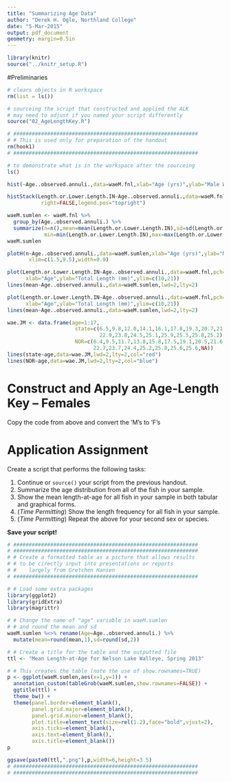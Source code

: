 ```yaml
---
title: "Summarizing Age Data"
author: "Derek H. Ogle, Northland College"
date: "5-Mar-2015"
output: pdf_document
geometry: margin=0.5in
---
```


```r
library(knitr)
source("../knitr_setup.R")
```

\vspace{-24pt}
#Preliminaries
```r
# clears objects in R workspace
rm(list = ls())
```

```r
# sourceing the script that constructed and applied the ALK
# may need to adjust if you named your script differently
source("02_AgeLengthKey.R")
```

```r
# ############################################################
# # This is used only for preparation of the handout
rm(hook1)
# ############################################################
```

```r
# to demonstrate what is in the workspace after the sourceing
ls()
```

```r
hist(~Age..observed.annuli.,data=waeM.fnl,xlab="Age (yrs)",ylab="Male Walleye Captured")
```

\newpage

```r
histStack(Length.or.Lower.Length.IN~Age..observed.annuli.,data=waeM.fnl,xlab="Total Length (in.)",
           right=FALSE,legend.pos="topright")

waeM.sumlen <- waeM.fnl %>%
  group_by(Age..observed.annuli.) %>%
  summarize(n=n(),mean=mean(Length.or.Lower.Length.IN),sd=sd(Length.or.Lower.Length.IN),
            min=min(Length.or.Lower.Length.IN),max=max(Length.or.Lower.Length.IN))
waeM.sumlen
```

\newpage
```r
plotH(n~Age..observed.annuli.,data=waeM.sumlen,xlab="Age (yrs)",ylab="Male Walleye Captured",
       xlim=c(1.5,9.5),width=0.9)

plot(Length.or.Lower.Length.IN~Age..observed.annuli.,data=waeM.fnl,pch=16,col=rgb(0,0,0,1/10),
      xlab="Age",ylab="Total Length (mm)",ylim=c(10,21))
lines(mean~Age..observed.annuli.,data=waeM.sumlen,lwd=2,lty=2)
```

\newpage
```r
plot(Length.or.Lower.Length.IN~Age..observed.annuli.,data=waeM.fnl,pch=16,col=rgb(0,0,0,1/10),
      xlab="Age",ylab="Total Length (mm)",ylim=c(10,21))
lines(mean~Age..observed.annuli.,data=waeM.sumlen,lwd=2,lty=2)

wae.JM <- data.frame(age=1:17,
                      state=c(6.5,9.8,12.0,14.1,16.1,17.8,19.3,20.7,21.8,
                              22.9,23.8,24.5,25.1,25.9,25.5,25.8,25.2),
                      NOR=c(6.4,9.5,11.7,13.8,15.8,17.5,19.1,20.5,21.6,
                            22.7,23.7,24.4,25.2,25.8,25.6,25.6,NA))
lines(state~age,data=wae.JM,lwd=2,lty=2,col="red")
lines(NOR~age,data=wae.JM,lwd=2,lty=2,col="blue")
```

# Construct and Apply an Age-Length Key -- Females
Copy the code from above and convert the 'M's to 'F's


# Application Assignment

Create a script that performs the following tasks:

1. Continue or `source()` your script from the previous handout.
1. Summarize the age distribution from all of the fish in your sample.
1. Show the mean length-at-age for all fish in your sample in both tabular and graphical forms.
\vspace{12pt}
1. (*Time Permitting*) Show the length frequency for all fish in your sample.
1. (*Time Permitting*) Repeat the above for your second sex or species.

**Save your script!**

```r
# ############################################################
# ############################################################
# # Create a formatted table as a picture that allows results
# # to be cirectly input into presentations or reports
# #    largely from Gretchen Hansen
# ############################################################

# # Load some extra packages
library(ggplot2)
library(gridExtra)
library(magrittr)

# # Change the name of "age" variable in waeM.sumlen
# # and round the mean and sd
waeM.sumlen %<>% rename(Age=Age..observed.annuli.) %>%
  mutate(mean=round(mean,1),sd=round(sd,2))

# # Create a title for the table and the outputted file
ttl <- "Mean Length-at-Age for Nelson Lake Walleye, Spring 2013"

# # This creates the table (note the use of show.rownames=TRUE)
p <- ggplot(waeM.sumlen,aes(x=1,y=1)) + 
  annotation_custom(tableGrob(waeM.sumlen,show.rownames=FALSE)) +
  ggtitle(ttl) +
  theme_bw() +
  theme(panel.border=element_blank(),
        panel.grid.major=element_blank(),
        panel.grid.minor=element_blank(),
        plot.title=element_text(size=rel(1.2),face="bold",vjust=2),
        axis.ticks=element_blank(), 
        axis.text=element_blank(),
        axis.title=element_blank())
p

ggsave(paste0(ttl,".png"),p,width=6,height=3.5)
# ############################################################
# ############################################################
```
